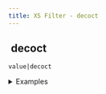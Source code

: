 ```yaml
---
title: XS Filter - decoct
---
```


## <img src="../assets/docuBadge (11).png" alt="" data-size="line" /> decoct <a href="#xs-decoct" id="xs-decoct"></a>

`value|decoct`

<details>

<summary>Examples</summary>

```javascript
8|decoct     // Returns "10"
15|decoct    // Returns "17"
```

</details>
